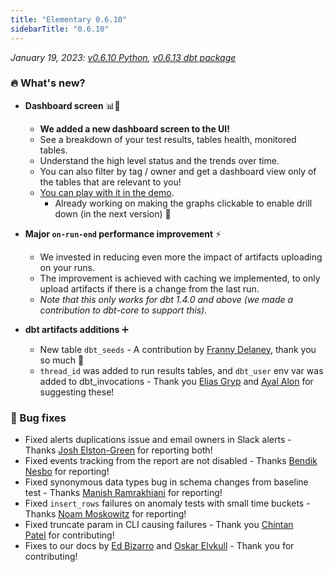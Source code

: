 ```yaml
---
title: "Elementary 0.6.10"
sidebarTitle: "0.6.10"
---
```


_January 19, 2023: [v0.6.10 Python](https://github.com/elementary-data/elementary/releases/tag/v0.6.10), [v0.6.13 dbt package](https://github.com/elementary-data/dbt-data-reliability/releases/tag/0.6.13)_

### 🔥 What's new?

- **Dashboard screen** 📊👀
    - **We added a new dashboard screen to the UI!**
    - See a breakdown of your test results, tables health, monitored tables.
    - Understand the high level status and the trends over time.
    - You can also filter by tag / owner and get a dashboard view only of the tables that are relevant to you!
    - [You can play with it in the demo](https://storage.googleapis.com/elementary_static/elementary_demo.html#/dashboard).
        - Already working on making the graphs clickable to enable drill down (in the next version) 💪

- **Major `on-run-end` performance improvement** ⚡️
    - We invested in reducing even more the impact of artifacts uploading on your runs.
    - The improvement is achieved with caching we implemented, to only upload artifacts if there is a change from the last run.
    - *Note that this only works for dbt 1.4.0 and above (we made a contribution to dbt-core to support this).*

- **dbt artifacts additions** ➕
    - New table `dbt_seeds` - A contribution by [Franny Delaney](https://github.com/frannydelaney), thank you so much 🤩
    - `thread_id` was added to run results tables, and `dbt_user` env var was added to dbt_invocations - Thank you [Elias Gryp](https://github.com/eliasgeee) and [Ayal Alon](https://github.com/ayalalo) for suggesting these!


### 🐞 Bug fixes

- Fixed alerts duplications issue and email owners in Slack alerts - Thanks [Josh Elston-Green](https://elementary-community.slack.com/team/U04CSH84TBN) for reporting both!
- Fixed events tracking from the report are not disabled - Thanks [Bendik Nesbo](https://elementary-community.slack.com/team/U04LZ1T7DR6) for reporting!
- Fixed synonymous data types bug in schema changes from baseline test - Thanks [Manish Ramrakhiani](https://elementary-community.slack.com/team/U04GACNBRDM) for reporting!
- Fixed `insert_rows` failures on anomaly tests with small time buckets - Thanks [Noam Moskowitz](https://elementary-community.slack.com/team/U035FGRPXQX) for reporting!
- Fixed truncate param in CLI causing failures - Thank you [Chintan Patel](https://elementary-community.slack.com/team/U04B51NEJKC) for contributing!
- Fixes to our docs by [Ed Bizarro](https://elementary-community.slack.com/team/U04757V137A) and [Oskar Elvkull](https://elementary-community.slack.com/team/U04KFB4F7EJ) - Thank you for contributing!


